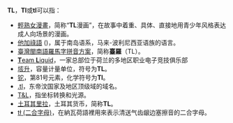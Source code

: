 {{Selfref|关于维基百科模板，请见“[[Template:tl|Template:tl]]”。}}
'''TL'''，'''Tl'''或'''tl'''可以指：
* [[輕熟女漫畫|輕熟女漫畫]]，简称“'''TL'''漫画”，在故事中着重、具体、直接地用青少年风格表达成人向场景的漫画。
* [[他加祿語|他加祿語]] ({{Lang-en|Wikang '''T'''aga'''l'''og}})，属于南岛语系，马来-波利尼西亚语族的语言。
* [[臺灣閩南語羅馬字拼音方案|臺灣閩南語羅馬字拼音方案]]，简称'''臺羅'''（TL）。
* [[Team_Liquid|'''T'''eam '''L'''iquid]]，一家总部位于荷兰的多地区职业电子竞技俱乐部
* [[垓升|垓升]]，容量计量单位，符号为'''TL'''。
* [[铊|铊]]，第81号元素，化学符号为'''Tl'''。
* [[.tl|.tl]]，东帝汶国家及地区顶级域的域名。
* [[T&L|T&L]]，指坐标转换和光源。
* [[土耳其里拉|土耳其里拉]]，土耳其货币，简称'''TL'''。
* [[tł_(二合字母)|tł (二合字母)]]，在納瓦荷語裡用來表示清送气齿龈边塞擦音{{IPA|[tɬʰ]}}的二合字母。

{{消歧义|Cat=二字拉丁字母縮寫消歧義}}